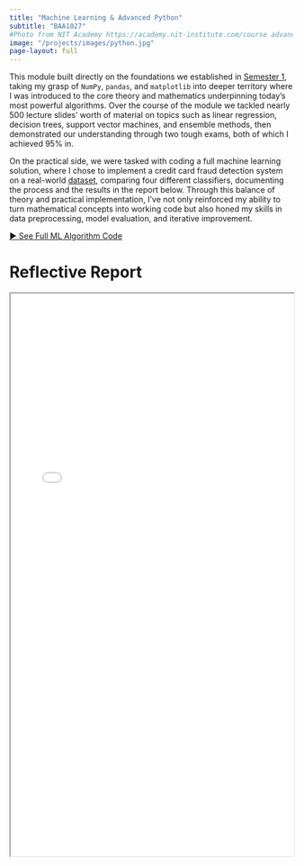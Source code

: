 ```yaml
---
title: "Machine Learning & Advanced Python"
subtitle: "BAA1027"
#Photo from NIT Academy https://academy.nit-institute.com/course advanced-python-programming/
image: "/projects/images/python.jpg"
page-layout: full
---
```

This module built directly on the foundations we established in [Semester 1](programming&visualisation.qmd){.projects-link}, taking my grasp of `NumPy`, `pandas`, and `matplotlib` into deeper territory where I was introduced to the core theory and mathematics underpinning today's most powerful algorithms. Over the course of the module we tackled nearly 500 lecture slides' worth of material on topics such as linear regression, decision trees, support vector machines, and ensemble methods, then demonstrated our understanding through two tough exams, both of which I achieved 95% in. 

On the practical side, we were tasked with coding a full machine learning solution, where I chose to implement a credit card fraud detection system on a real-world [dataset](https://www.kaggle.com/datasets/mlg-ulb/creditcardfraud){.projects-link}, comparing four different classifiers, documenting the process and the results in the report below. Through this balance of theory and practical implementation, I've not only reinforced my ability to turn mathematical concepts into working code but also honed my skills in data preprocessing, model evaluation, and iterative improvement. 

[► See Full ML Algorithm Code](ml code/ml_code.qmd){.btn .btn-primary}

# Reflective Report
<iframe width="100%" height="1000" src=pdfs/adv_python.pdf> </iframe>